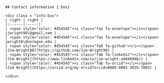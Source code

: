 ```block
## Contact information {.box}

<div class = "info-box">
| right | right |
|:------|-----:|
| <span style="color: #454545"><i class="fas fa-envelope"></i></span> jjwright90\@gmail.com |
| <span style="color: #454545"><i class="fas fa-envelope"></i></span> jwrigh16\@uoregon.edu |
| <span style="color: #454545"><i class="fab fa-github"></i></span> [Jim-Wright90](https://github.com/Jim-Wright90) |
| <span style="color: #454545"><i class="fab fa-linkedin"></i></span> [Jim Wright](https://www.linkedin.com/in/jim-wright-a944698b/) |
| <span style="color: #454545"><i class="fab fa-orcid"></i></span> [Jim Wright](https://orcid.org/my-orcid?orcid=0000-0003-3035-7003) |

</div>
```